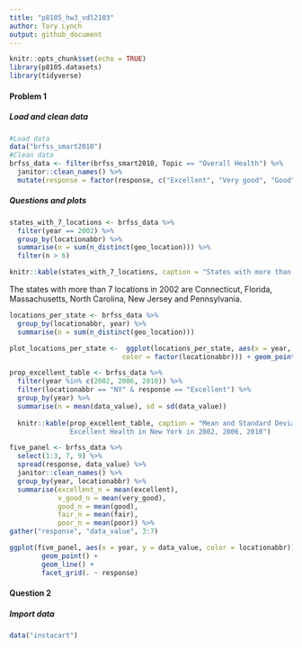 ```yaml
---
title: "p8105_hw3_vdl2103"
author: Tory Lynch
output: github_document
---
```


```r
knitr::opts_chunk$set(echo = TRUE)
library(p8105.datasets)
library(tidyverse)
```

#### Problem 1

##### Load and clean data 
```r
#Load data
data("brfss_smart2010")
#Clean data  
brfss_data <- filter(brfss_smart2010, Topic == "Overall Health") %>% 
  janitor::clean_names() %>% 
  mutate(response = factor(response, c("Excellent", "Very good", "Good", "Fair", "Poor")))
```

##### Questions and plots 
```r
states_with_7_locations <- brfss_data %>%
  filter(year == 2002) %>% 
  group_by(locationabbr) %>% 
  summarise(n = sum(n_distinct(geo_location))) %>% 
  filter(n > 6)

knitr::kable(states_with_7_locations, caption = "States with more than 7 locations in 2002")
```

The states with more than 7 locations in 2002 are Connecticut, Florida, Massachusetts, North Carolina, New Jersey and Pennsylvania. 

```r
locations_per_state <- brfss_data %>%
  group_by(locationabbr, year) %>% 
  summarise(n = sum(n_distinct(geo_location))) 

plot_locations_per_state <-  ggplot(locations_per_state, aes(x = year, y = n, group = locationabbr, 
                            color = factor(locationabbr))) + geom_point() + geom_line()
```


```r
prop_excellent_table <- brfss_data %>% 
  filter(year %in% c(2002, 2006, 2010)) %>% 
  filter(locationabbr == "NY" & response == "Excellent") %>% 
  group_by(year) %>% 
  summarise(n = mean(data_value), sd = sd(data_value))
  
  knitr::kable(prop_excellent_table, caption = "Mean and Standard Deviation of Respondents Reporting 
               Excellent Health in New York in 2002, 2006, 2010")
```

```r
five_panel <- brfss_data %>% 
  select(1:3, 7, 9) %>% 
  spread(response, data_value) %>% 
  janitor::clean_names() %>% 
  group_by(year, locationabbr) %>% 
  summarise(excellent_n = mean(excellent), 
            v_good_n = mean(very_good), 
            good_n = mean(good), 
            fair_n = mean(fair), 
            poor_n = mean(poor)) %>% 
gather("response", "data_value", 3:7)

ggplot(five_panel, aes(x = year, y = data_value, color = locationabbr)) + 
        geom_point() + 
        geom_line() + 
        facet_grid(. ~ response)
```



#### Question 2 

##### Import data
```r
data("instacart")
```

